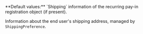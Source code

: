   
<ResponseField name="Shipping" type="object">
**Default values:** `Shipping` information of the recurring pay-in registration object (if present).

Information about the end user's shipping address, managed by `ShippingPreference`.
<Expandable title="properties"> 
<FirstNameResponse />    
<LastNameResponse />  
<Address1Response />  
</Expandable> 
</ResponseField>